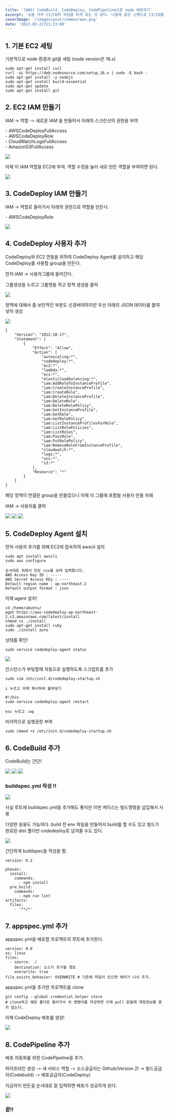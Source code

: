 ```yaml
---
title: '[AWS] CodeBuild, CodeDeploy, CodePipeline으로 node 배포하기'
excerpt: '요즘 자주 CI/CD의 작업을 하게 되는 것 같다. 나중에 같은 스펙으로 CI/CD를 만들 수 있기 때문에 지금 다시 정리를 해보려고 한다. 순서대로 따라하면 배포가 자동으로 되도록 정리를 하고자 한다. 어렴풋 기억나는 상태에서 읽으면 금방 따라할 수 있는 글이다.'
coverImage: '/images/post/common/aws.png'
date: '2022-03-21T21:23:00'
---
```


## 1. 기본 EC2 세팅

기본적으로 node 환경과 git을 세팅 (node version은 16.x)

```
sudo apt-get install curl
curl -sL https://deb.nodesource.com/setup_16.x | sudo -E bash -
sudo apt-get install -y nodejs
sudo apt-get install build-essential
sudo apt-get update
sudo apt-get install git
```

## 2. EC2 IAM 만들기

IAM -> 역할 -> 새로운 IAM 을 만들어서 아래의 스크린샷의 권한을 부여

\- AWSCodeDeployFullAccess \
\- AWSCodeDeployRole \
\- CloudWatchLogsFullAccess \
\- AmazonS3FullAccess

<Img size={80} src="1.png" caption="4개의 권한" />

이제 이 IAM 역할을 EC2에 부여. 역할 수정을 눌러 새로 만든 역할을 부여하면 된다.

<Img size={80} src="2.png" caption="역할 수정" />



## 3. CodeDeploy IAM 만들기

IAM -> 역할로 들어가서 아래의 권한으로 역할을 만든다.

\- AWSCodeDeployRole

<Img size={80} src="3.png" caption="AWSCodeDeployRole 역할" />


## 4. CodeDeploy 사용자 추가


CodeDeploy와 EC2 연동을 위하여 CodeDeploy Agent를 설치하고 해당 CodeDeploy를 사용할 group을 만든다.

먼저 IAM -> 사용자그룹에 들어간다.

그룹생성을 누르고 그룹명을 적고 정책 생성을 클릭

<Img src="4.png" />

정책에 대해서 좀 보안적인 부분도 신경써야하지만 우선 아래의 JSON 데이터를 붙여 넣어 생성


<Img src="5.png" />

```
{
    "Version": "2012-10-17",
    "Statement": [
        {
            "Effect": "Allow",
            "Action": [
                "autoscaling:*",
                "codedeploy:*",
                "ec2:*",
                "lambda:*",
                "ecs:*",
                "elasticloadbalancing:*",
                "iam:AddRoleToInstanceProfile",
                "iam:CreateInstanceProfile",
                "iam:CreateRole",
                "iam:DeleteInstanceProfile",
                "iam:DeleteRole",
                "iam:DeleteRolePolicy",
                "iam:GetInstanceProfile",
                "iam:GetRole",
                "iam:GetRolePolicy",
                "iam:ListInstanceProfilesForRole",
                "iam:ListRolePolicies",
                "iam:ListRoles",
                "iam:PassRole",
                "iam:PutRolePolicy",
                "iam:RemoveRoleFromInstanceProfile",
                "cloudwatch:*",
                "logs:*",
                "sns:*",
                "s3:*"
            ],
            "Resource": "*"
        }
    ]
}

```

해당 정책이 연결된 group을 만들었으니 이제 이 그룹에 포함될 사용자 만들 차례

IAM -> 사용자를 클릭

<Img size={80} src="6.png" />
<Img size={80} src="7.png" />
<Img size={80} src="8.png" />


## 5. CodeDeploy Agent 설치

먼저 사용자 추가를 위해 EC2에 접속하여 awscli 설치



```
sudo apt install awscli
sudo aws configure

순서대로 위에서 만든 csv를 보며 입력합니다.
AWS Access Key ID : -----
AWS Secret Access KEy : -----
Default region name : ap-northeast-2
Default output format : json

```

이제 agent 설치!

```
cd /home/ubuntu/
wget https://aws-codedeploy-ap-northeast-2.s3.amazonaws.com/latest/install
chmod +x ./install
sudo apt-get install ruby
sudo ./install auto

```

상태를 확인!

```
sudo service codedeploy-agent status
```

<Img size={100} src="9.png"  caption="active (running) 이렇게 보인다면 성공!"/>

인스턴스가 부팅할때 자동으로 실행하도록 스크립트를 추가

```
sudo vim /etc/init.d/codedeploy-startup.sh

i 누르고 아래 복사하여 붙여넣기

#!/bin
sudo service codedeploy-agent restart

esc 누르고 :wq
```

마지막으로 실행권한 부여

```
sudo chmod +x /etc/init.d/codedeploy-startup.sh
```


## 6. CodeBuild 추가

CodeBuild는 간단!


<Img size={100} src="10.png" />
<Img size={100} src="11.png" />
<Img size={100} src="12.png" />


### buildspec.yml 작성 !!

<Img size={100} src="13.png" />

사실 루트에 buildspec.yml을 추가해도 좋지만 이번 케이스는 빌드명령을 삽입해서 사용

다양한 응용도 가능하다. build 전 env 파일을 만들어서 build를 할 수도 있고 빌드가 완료된 dist 폴더만 codedeploy로 넘겨줄 수도 있다.

<Img size={100} src="14.png" />

간단하게 buildspec을 작성을 함.
```
version: 0.2
 
phases:
  install:
    commands:
      - npm install
  pre_build:
    commands:
      - npm run lint
artifacts:
  files:
    - '**/*'
```



## 7. appspec.yml 추가

appspec.yml을 배포할 프로젝트의 루트에 추가한다.

```
version: 0.0
os: linux
files:
  - source:  /
    destination: 소스가 추가될 경로
    overwrite: true
file_exists_behavior: OVERWRITE # 기존에 파일이 있으면 에러가 나서 추가.

```


appspec.yml을 추가한 프로젝트를 clone

```
git config --global credential.helper store 
# clone하고 해당 폴더로 들어가서 위 명령어를 작성하면 이제 pull 받을때 계정정보를 묻지 않는다.
```

이제 CodeDeploy 배포를 생성!

<Img size={100} src="15.png" />


## 8. CodePipeline 추가

배포 자동화를 위한 CodePipeline을 추가.

파이프라인 생성 -> 새 서비스 역할 -> 소스공급자는 Github(Version 2) -> 빌드공급자(Codebuild) -> 배포공급자(CodeDeploy)

지금까지 만든걸 순서대로 잘 입력하면 배포가 성공하게 된다.

<Img size={100} src="16.png" />



### 끝!!
